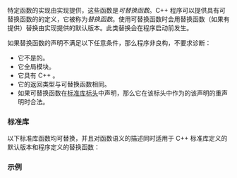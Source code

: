 {{title|替换函数}}
{{cpp/language/functions/navbar}}

特定函数的实现由实现提供，这些函数是''可替换函数''。C++ 程序可以提供具有可替换函数的{{rlp|function#函数签名|签名}}的定义，它被称为''替换函数''。使用可替换函数时会用替换函数（如果有提供）替换由实现提供的默认版本。此类替换会在程序启动前发生。

如果替换函数的声明不满足以下任意条件，那么程序非良构，不要求诊断：
* 它不是{{rlp|inline|内联}}的。
* 它{{rlp|modules#模块所有权|附着于}}全局模块。
* 它具有 C++ {{rlp|language linkage|语言链接}}。
* 它的返回类型与可替换函数相同。
* 如果可替换函数在[[cpp/header|标准库标头]]中声明，那么它在该标头中作为的该声明的重声明时合法。

{{rrev|since=c++26|
===核心语言===
由实现定义{{rlps|contracts#约定违背处理函数}} {{c|::handle_contract_violation}} 是否可替换。
}}

===标准库===
以下标准库函数均可替换，并且对函数语义的描述同时适用于 C++ 标准库定义的默认版本和程序定义的替换函数：

{{dsc begin}}
{{dsc inc|cpp/memory/new/dsc operator new}}
{{dsc inc|cpp/memory/new/dsc operator delete}}
{{dsc inc|cpp/utility/dsc is_debugger_present}}
{{dsc end}}

===示例===
{{example
|使用替换分配函数：
|code=
#include &lt;cstddef&gt;
#include &lt;new&gt;
#include &lt;print&gt;

// 替换函数
void* operator new(std::size_t count)
{
    std::print("已替换！");
    return nullptr;
}

int main()
{
    int* ptr = new int; // 调用程序定义的替换版本
}
|output=
已替换！
}}

{{langlinks|de|en|es|fr|it|ja|pt|ru}}